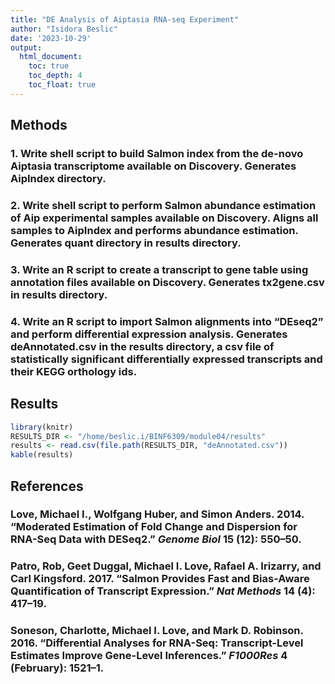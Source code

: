 ```yaml
---
title: "DE Analysis of Aiptasia RNA-seq Experiment"
author: "Isidora Beslic"
date: '2023-10-29'
output: 
  html_document:
    toc: true
    toc_depth: 4
    toc_float: true
---
```


## Methods
### 1. Write shell script to build Salmon index from the de-novo Aiptasia transcriptome available on Discovery. Generates AipIndex directory.
### 2. Write shell script to perform Salmon abundance estimation of Aip experimental samples available on Discovery. Aligns all samples to AipIndex and performs abundance estimation. Generates quant directory in results directory.
### 3. Write an R script to create a transcript to gene table using annotation files available on Discovery. Generates tx2gene.csv in results directory.
### 4. Write an R script to import Salmon alignments into "DEseq2" and perform differential expression analysis. Generates deAnnotated.csv in the results directory, a csv file of statistically significant differentially expressed transcripts and their KEGG orthology ids.

## Results
```r
library(knitr)
RESULTS_DIR <- "/home/beslic.i/BINF6309/module04/results"
results <- read.csv(file.path(RESULTS_DIR, "deAnnotated.csv"))
kable(results)
```

## References
### Love, Michael I., Wolfgang Huber, and Simon Anders. 2014. “Moderated Estimation of Fold Change and Dispersion for RNA-Seq Data with DESeq2.” *Genome Biol* 15 (12): 550–50.

### Patro, Rob, Geet Duggal, Michael I. Love, Rafael A. Irizarry, and Carl Kingsford. 2017. “Salmon Provides Fast and Bias-Aware Quantification of Transcript Expression.” *Nat Methods* 14 (4): 417–19.

### Soneson, Charlotte, Michael I. Love, and Mark D. Robinson. 2016. “Differential Analyses for RNA-Seq: Transcript-Level Estimates Improve Gene-Level Inferences.” *F1000Res* 4 (February): 1521–1.

